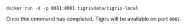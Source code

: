 ```shell
docker run -d -p 8081:8081 tigrisdata/tigris-local
```

Once this command has completed, Tigris will be available on port `8081`.
